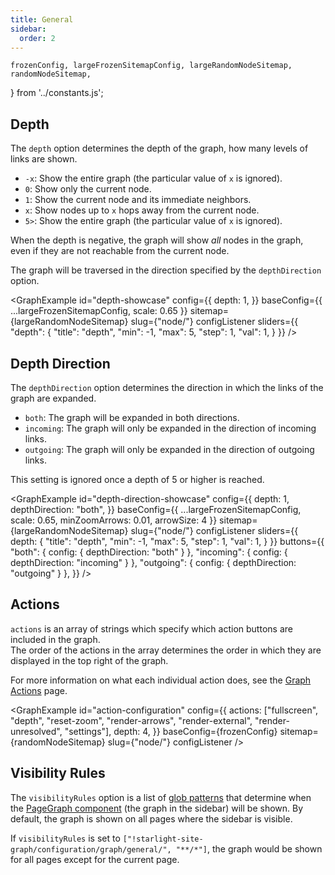 ```yaml
---
title: General
sidebar:
  order: 2
---
```



	frozenConfig, largeFrozenSitemapConfig, largeRandomNodeSitemap,
	randomNodeSitemap,
} from '../constants.js';

## Depth

The `depth` option determines the depth of the graph, how many levels of links are shown.
- `-x`: Show the entire graph (the particular value of `x` is ignored).
- `0`: Show only the current node.
- `1`: Show the current node and its immediate neighbors.
- `x`: Show nodes up to `x` hops away from the current node.
- `5>`: Show the entire graph (the particular value of `x` is ignored).

When the depth is negative, the graph will show _all_ nodes in the graph, even if they are not reachable from the current node.

The graph will be traversed in the direction specified by the `depthDirection` option.

<GraphExample id="depth-showcase" config={{
	depth: 1,
}} baseConfig={{ ...largeFrozenSitemapConfig, scale: 0.65 }} sitemap={largeRandomNodeSitemap} slug={"node/"} configListener
	sliders={{
		"depth": {
			"title": "depth",
			"min": -1,
			"max": 5,
			"step": 1,
			"val": 1,
		}
	}}
/>

## Depth Direction

The `depthDirection` option determines the direction in which the links of the graph are expanded.
- `both`: The graph will be expanded in both directions.
- `incoming`: The graph will only be expanded in the direction of incoming links.
- `outgoing`: The graph will only be expanded in the direction of outgoing links.

This setting is ignored once a depth of 5 or higher is reached.

<GraphExample id="depth-direction-showcase" config={{
	depth: 1,
	depthDirection: "both",
}} baseConfig={{ ...largeFrozenSitemapConfig, scale: 0.65, minZoomArrows: 0.01, arrowSize: 4 }} sitemap={largeRandomNodeSitemap} slug={"node/"} configListener
	sliders={{
		depth: {
			"title": "depth",
			"min": -1,
			"max": 5,
			"step": 1,
			"val": 1,
		}
	}}
	buttons={{
	  "both": { config: { depthDirection: "both" } },
	  "incoming": { config: { depthDirection: "incoming" } },
	  "outgoing": { config: { depthDirection: "outgoing" } },
	}}
/>

## Actions

`actions` is an array of strings which specify which action buttons are included in the graph. \
The order of the actions in the array determines the order in which they are displayed in the top right of the graph.

For more information on what each individual action does, see the [Graph Actions](/starlight-site-graph/configuration/graph/actions) page.

<GraphExample id="action-configuration" config={{
	actions: ["fullscreen", "depth", "reset-zoom", "render-arrows", "render-external", "render-unresolved", "settings"],
	depth: 4,
}} baseConfig={frozenConfig} sitemap={randomNodeSitemap} slug={"node/"} configListener />

## Visibility Rules

The `visibilityRules` option is a list of [glob patterns](todo/) that determine when the [PageGraph component](todo/)
(the graph in the sidebar) will be shown. By default, the graph is shown on all pages where the sidebar is visible.

If `visibilityRules` is set to `["!starlight-site-graph/configuration/graph/general/", "**/*"]`, the graph would be shown for all pages except for the
current page.


